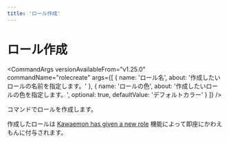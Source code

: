 ```yaml
---
title: 'ロール作成'
---
```



# ロール作成

<CommandArgs
  versionAvailableFrom="v1.25.0"
  commandName="rolecreate"
  args={[
    {
      name: 'ロール名',
      about: '作成したいロールの名前を指定します。'
    },
    {
      name: 'ロールの色',
      about: '作成したいロールの色を指定します。',
      optional: true,
      defaultValue: 'デフォルトカラー'
    }
  ]}
/>

コマンドでロールを作成します。

作成したロールは [Kawaemon has given a new role](../features/kawaemon) 機能によって即座にかわえもんに付与されます。
